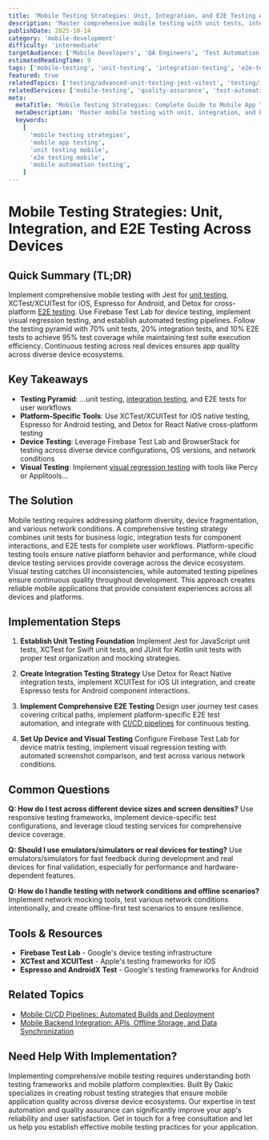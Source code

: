 ```yaml
---
title: 'Mobile Testing Strategies: Unit, Integration, and E2E Testing Across Devices'
description: 'Master comprehensive mobile testing with unit tests, integration tests, E2E testing, device testing, and automated quality assurance for mobile applications.'
publishDate: 2025-10-14
category: 'mobile-development'
difficulty: 'intermediate'
targetAudience: ['Mobile Developers', 'QA Engineers', 'Test Automation Engineers']
estimatedReadingTime: 9
tags: ['mobile-testing', 'unit-testing', 'integration-testing', 'e2e-testing', 'device-testing', 'automation']
featured: true
relatedTopics: ['testing/advanced-unit-testing-jest-vitest', 'testing/integration-testing-frameworks', 'testing/end-to-end-testing-cypress-playwright', 'testing/visual-regression-testing', 'mobile-ci-cd-pipelines-automated-builds-deployment', 'mobile-app-performance-memory-battery-profiling', 'mobile-backend-integration-apis-offline-storage-sync', 'react-native-performance-optimization-native-module-integration', 'devops/an-introduction-to-cicd', 'devops/a-guide-to-automated-testing-in-devops']
relatedServices: ['mobile-testing', 'quality-assurance', 'test-automation']
meta:
  metaTitle: 'Mobile Testing Strategies: Complete Guide to Mobile App Testing'
  metaDescription: 'Master mobile testing with unit, integration, and E2E testing across devices. Learn automated testing strategies for mobile applications.'
  keywords:
    [
      'mobile testing strategies',
      'mobile app testing',
      'unit testing mobile',
      'e2e testing mobile',
      'mobile automation testing',
    ]
---
```


# Mobile Testing Strategies: Unit, Integration, and E2E Testing Across Devices

## Quick Summary (TL;DR)

Implement comprehensive mobile testing with Jest for [unit testing](/testing/advanced-unit-testing-jest-vitest), XCTest/XCUITest for iOS, Espresso for Android, and Detox for cross-platform [E2E testing](/testing/end-to-end-testing-cypress-playwright). Use Firebase Test Lab for device testing, implement visual regression testing, and establish automated testing pipelines. Follow the testing pyramid with 70% unit tests, 20% integration tests, and 10% E2E tests to achieve 95% test coverage while maintaining test suite execution efficiency. Continuous testing across real devices ensures app quality across diverse device ecosystems.

## Key Takeaways

- **Testing Pyramid**: ...unit testing, [integration testing](/testing/integration-testing-frameworks), and E2E tests for user workflows
- **Platform-Specific Tools**: Use XCTest/XCUITest for iOS native testing, Espresso for Android testing, and Detox for React Native cross-platform testing
- **Device Testing**: Leverage Firebase Test Lab and BrowserStack for testing across diverse device configurations, OS versions, and network conditions
- **Visual Testing**: Implement [visual regression testing](/testing/visual-regression-testing) with tools like Percy or Applitools...

## The Solution

Mobile testing requires addressing platform diversity, device fragmentation, and various network conditions. A comprehensive testing strategy combines unit tests for business logic, integration tests for component interactions, and E2E tests for complete user workflows. Platform-specific testing tools ensure native platform behavior and performance, while cloud device testing services provide coverage across the device ecosystem. Visual testing catches UI inconsistencies, while automated testing pipelines ensure continuous quality throughout development. This approach creates reliable mobile applications that provide consistent experiences across all devices and platforms.

## Implementation Steps

1. **Establish Unit Testing Foundation**
   Implement Jest for JavaScript unit tests, XCTest for Swift unit tests, and JUnit for Kotlin unit tests with proper test organization and mocking strategies.

2. **Create Integration Testing Strategy**
   Use Detox for React Native integration tests, implement XCUITest for iOS UI integration, and create Espresso tests for Android component interactions.

3. **Implement Comprehensive E2E Testing**
   Design user journey test cases covering critical paths, implement platform-specific E2E test automation, and integrate with [CI/CD pipelines](/devops/an-introduction-to-cicd) for continuous testing.

4. **Set Up Device and Visual Testing**
   Configure Firebase Test Lab for device matrix testing, implement visual regression testing with automated screenshot comparison, and test across various network conditions.

## Common Questions

**Q: How do I test across different device sizes and screen densities?**
Use responsive testing frameworks, implement device-specific test configurations, and leverage cloud testing services for comprehensive device coverage.

**Q: Should I use emulators/simulators or real devices for testing?**
Use emulators/simulators for fast feedback during development and real devices for final validation, especially for performance and hardware-dependent features.

**Q: How do I handle testing with network conditions and offline scenarios?**
Implement network mocking tools, test various network conditions intentionally, and create offline-first test scenarios to ensure resilience.

## Tools & Resources

- **Firebase Test Lab** - Google's device testing infrastructure
- **XCTest and XCUITest** - Apple's testing frameworks for iOS
- **Espresso and AndroidX Test** - Google's testing frameworks for Android

## Related Topics

- [Mobile CI/CD Pipelines: Automated Builds and Deployment](/topics/mobile-ci-cd-pipelines)
- [Mobile Backend Integration: APIs, Offline Storage, and Data Synchronization](/topics/mobile-backend-integration)

## Need Help With Implementation?

Implementing comprehensive mobile testing requires understanding both testing frameworks and mobile platform complexities. Built By Dakic specializes in creating robust testing strategies that ensure mobile application quality across diverse device ecosystems. Our expertise in test automation and quality assurance can significantly improve your app's reliability and user satisfaction. Get in touch for a free consultation and let us help you establish effective mobile testing practices for your application.
